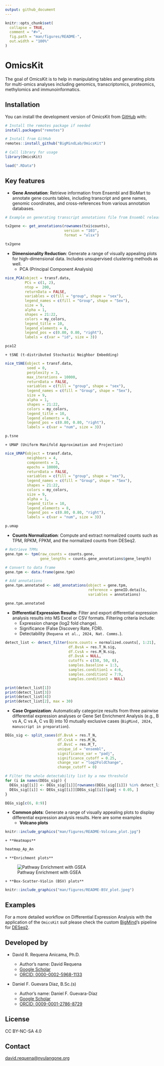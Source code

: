 ```yaml
---
output: github_document
---
```


<!-- README.md is generated from README.Rmd. Please edit that file -->

```r
knitr::opts_chunk$set(
  collapse = TRUE,
  comment = "#>",
  fig.path = "man/figures/README-",
  out.width = "100%"
)
```

OmicsKit
========

<!-- badges: start -->
<!-- badges: end -->

The goal of OmicsKit is to help in manipulating tables and generating plots for multi-omics analyses including genomics, transcriptomics, proteomics, methylomics and immunoinformatics.


Installation
------------

You can install the development version of OmicsKit from [GitHub](https://github.com/) with:

``` r
# Install the remotes package if needed
install.packages("remotes")

# Install from GitHub
remotes::install_github("BigMindLab/OmicsKit")

# Call library for usage
library(OmicsKit)
```

```r
load(".RData")
```

Key features
------------

+ **Gene Annotation**: Retrieve information from Ensembl and BioMart to annotate gene counts tables, including transcript and gene names, genomic coordinates, and cross-references from various annotation databases.  

``` r
# Example on generating transcript annotations file from Ensembl release 103

tx2gene <- get_annotations(rownames(txi$counts),
                           version = "103",
                           format = "xlsx")
```

```r
tx2gene
```

+ **Dimensionality Reduction**: Generate a range of visually appealing plots for high-dimensional data. Includes unsupervised clustering methods as well.
    + PCA (Principal Component Analysis)

``` r
nice_PCA(object = transf.data,
         PCs = c(1, 2),
         ntop =  200,
         returnData = FALSE,
         variables = c(fill = "group", shape = "sex"),
         legend_names = c(fill = "Group", shape = "Sex"),
         size = 9,
         alpha = 1,
         shapes = 21:22,
         colors = my_colors,
         legend_title = 10,
         legend_elements = 8,
         legend_pos = c(0.80, 0.80, "right"),
         labels = c(var = "id", size = 3))
```

```r
pca12
```

    + tSNE (t-distributed Stochastic Neighbor Embedding)
    
``` r
nice_tSNE(object = transf.data,
          seed = 0,
          perplexity = 3,
          max_iterations = 10000,
          returnData = FALSE,
          variables = c(fill = "group", shape = "sex"),
          legend_names = c(fill = "Group", shape = "Sex"),
          size = 9,
          alpha = 1,
          shapes = 21:22,
          colors = my_colors,
          legend_title = 10,
          legend_elements = 8,
          legend_pos = c(0.80, 0.80, "right"),
          labels = c(var = "num", size = 3))
```

```r
p.tsne
```

    + UMAP (Uniform Manifold Approximation and Projection)

``` r
nice_UMAP(object = transf.data,
          neighbors = 4,
          components = 3,
          epochs = 10000,
          returnData = FALSE,
          variables = c(fill = "group", shape = "sex"),
          legend_names = c(fill = "Group", shape = "Sex"),
          shapes = 21:22,
          colors = my_colors,
          size = 9,
          alpha = 1,
          legend_title = 10,
          legend_elements = 8,
          legend_pos = c(0.80, 0.80, "right"),
          labels = c(var = "num", size = 3))
```

```r
p.umap
```

+ **Counts Normalization**: Compute and extract normalized counts such as TPM, RPKM, FPKM, and the normalized counts from DESeq2.

``` r
# Retrieve TPMs
gene.tpm <- tpm(raw_counts = counts.gene,
                gene_lengths = counts.gene_annotations$gene_length)

# Convert to data frame
gene.tpm <- data.frame(gene.tpm)

# Add annotations
gene.tpm.annotated <- add_annotations(object = gene.tpm,
                                      reference = geneID.details,
                                      variables = annotations)
```

```r
gene.tpm.annotated
```

+ **Differential Expression Results**: Filter and export differential expression analysis results into MS Excel or CSV formats. Filtering criteria include:
    + Expression change (log2 fold change).
    + Significance (False Discovery Rate, FDR).
    + Detectability (`Requena et al., 2024, Nat. Comms.`).

``` r
detect_list <- detect_filter(norm.counts = normalized.counts[, 1:21],
                             df.BvsA = res.T_N.sig,
                             df.CvsA = res.M_N.sig,
                             df.DvsA = NULL,
                             cutoffs = c(50, 50, 0),
                             samples.baseline = 1:3,
                             samples.condition1 = 4:6,
                             samples.condition2 = 7:9,
                             samples.condition3 = NULL)
```

```r
print(detect_list[1])
print(detect_list[3])
print(detect_list[4])
print(detect_list[2], max = 30)
```

+ **Case Organization**: Automatically categorize results from three pairwise differential expression analyses or Gene Set Enrichment Analysis (e.g., B vs A, C vs A, C vs B) into 10 mutually exclusive cases (`BigMind, 2024, manuscript in preparation`).

``` r
DEGs_sig <- split_cases(df.BvsA = res.T_N,
                        df.CvsA = res.M_N,
                        df.BvsC = res.M_T,
                        unique_id = "ensembl",
                        significance_var = "padj",
                        significance_cutoff = 0.25,
                        change_var = "log2FoldChange",
                        change_cutoff = 0)

# Filter the whole detectability list by a new threshold
for (i in names(DEGs_sig)) {
  DEGs_sig[[i]] <- DEGs_sig[[i]][rownames(DEGs_sig[[i]]) %in% detect_list$DetectGenes, ]
  DEGs_sig[[i]] <- DEGs_sig[[i]][DEGs_sig[[i]]$padj < 0.05, ]
}
```

```r
DEGs_sig[c(6, 8:9)]
```

+ **Common plots**: Generate a range of visually appealing plots to display differential expression analysis results. Here are some examples
    + **Volcano plots**
    
```r
knitr::include_graphics("man/figures/README-Volcano_plot.jpg")
```

    + **Heatmaps**

```r
heatmap_Ap_An
```

    + **Enrichment plots**
![Pathway Enrichment with GSEA](man/figures/README-Balloon_plot.jpeg)
    
    + **Box-Scatter-Violin (BSV) plots**

```r
knitr::include_graphics("man/figures/README-BSV_plot.jpeg")
```


Examples
--------

For a more detailed workflow on Differential Expression Analysis with the application of the `OmicsKit` suit please check the custom [BigMind](https://github.com/BigMindLab)'s pipeline for [DESeq2](https://github.com/BigMindLab/DESeq2).


Developed by
------------
+ David R. Requena Anicama, Ph.D.

    + Author's name: David Requena
    + [Google Scholar](https://scholar.google.com/citations?user=uI01iS4AAAAJ&hl=en)
    + [ORCID: 0000-0002-5968-1133](https://orcid.org/0000-0002-5968-1133)

+ Daniel F. Guevara Díaz, B.Sc.(s)

    + Author's name: Daniel F. Guevara-Díaz
    + [Google Scholar](https://scholar.google.com/citations?hl=en&user=tqT7vr8AAAAJ)
    + [ORCID: 0009-0001-2786-8729](https://orcid.org/0009-0001-2786-8729)
  

License
-------
CC BY-NC-SA 4.0


Contact
-------
[david.requena@nyulangone.org](mailto:david.requena@nyulangone.org)

